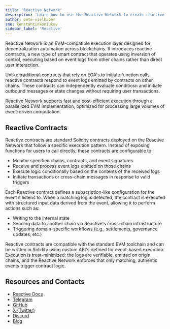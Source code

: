 ```yaml
---
title: 'Reactive Network'
description: 'Learn how to use the Reactive Network to create reactive dApps'
author: pete-vielhaber
sme: konstantinkoniukov
sidebar_label: 'Reactive'
---
```


Reactive Network is an EVM-compatible execution layer designed for decentralization automation across blockchains. It introduces reactive contracts, a new type of smart contract that operates using inversion of control, executing based on event logs from other chains rather than direct user interaction.

Unlike traditional contracts that rely on EOA's to initiate function calls, reactive contracts respond to event logs emitted by contracts on other chains. These contracts can independently evaluate conditiosn and initiate outbound messages or state changes without requiring user transactions.

Reactive Network supports fast and cost-efficient execution through a parallelized EVM implementation, optimized for processing large volumes of event-driven computation.

## Reactive Contracts

Reactive contracts are standard Solidity contracts deployed on the Reactive Network that follow a specific execution pattern. Instead of exposing functions for users to call directly, these contracts are configurable to:

- Monitor specified chains, contracts, and event signatures
- Receive and process event logs emitted on those chains
- Execute logic conditionally based on the contents of the received logs
- Initiate transactions or cross-chain messages in response to valid triggers

Each Reactive contract defines a subscription-like configuration for the event it listens to. When a matching log is detected, the contract is executed with structured input data derived from the event, allowing it to perform actions such as:

- Writing to the internal state
- Sending data to another chain via Reactive's cross-chain infrastructure
- Triggering domain-specific workflows (e.g., settlements, governance updates, etc.)

Reactive contracts are compatible with the standard EVM toolchain and can be written in Solidity using custom ABI's defined for event-based execution. Execution is trust-minimized: the logs are verifiable, emitted on origin chains, and the Reactive Network enforces that only matching, authentic events trigger contract logic.

## Resources and Contacts

- [Reactive Docs](https://dev.reactive.network/)
- [Telegram](https://t.me/reactivedevs)
- [GitHub](https://github.com/Reactive-Network)
- [X (Twitter)](https://x.com/0xReactive)
- [Discord](https://discord.com/invite/SaZAfkgZhj)
- [Blog](https://blog.reactive.network/)
